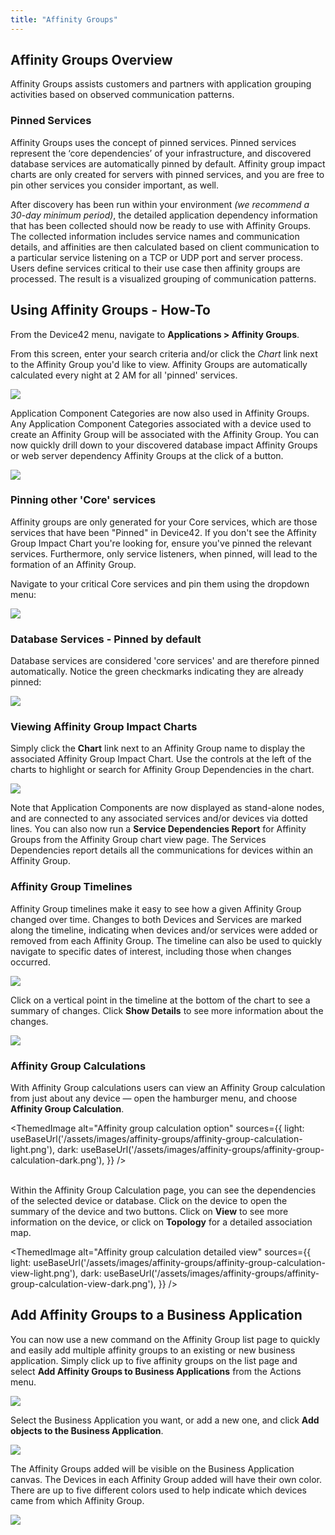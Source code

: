 ```yaml
---
title: "Affinity Groups"
---
```



## Affinity Groups Overview

Affinity Groups assists customers and partners with application grouping activities based on observed communication patterns.

### Pinned Services

Affinity Groups uses the concept of pinned services. Pinned services represent the ‘core dependencies’ of your infrastructure, and discovered database services are automatically pinned by default. Affinity group impact charts are only created for servers with pinned services, and you are free to pin other services you consider important, as well.

After discovery has been run within your environment _(we recommend a 30-day minimum period)_, the detailed application dependency information that has been collected should now be ready to use with Affinity Groups. The collected information includes service names and communication details, and affinities are then calculated based on client communication to a particular service listening on a TCP or UDP port and server process. Users define services critical to their use case then affinity groups are processed. The result is a visualized grouping of communication patterns.

## Using Affinity Groups - How-To

From the Device42 menu, navigate to **Applications > Affinity Groups**.

From this screen, enter your search criteria and/or click the _Chart_ link next to the Affinity Group you'd like to view. Affinity Groups are automatically calculated every night at 2 AM for all 'pinned' services.

![](/assets/images/WEB-721_Affinity_Groups_Pic1.png)

Application Component Categories are now also used in Affinity Groups. Any Application Component Categories associated with a device used to create an Affinity Group will be associated with the Affinity Group. You can now quickly drill down to your discovered database impact Affinity Groups or web server dependency Affinity Groups at the click of a button.

![](/assets/images/WEB-721_Affinity_Groups_Pic2.png)

### Pinning other 'Core' services

Affinity groups are only generated for your Core services, which are those services that have been "Pinned" in Device42. If you don't see the Affinity Group Impact Chart you're looking for, ensure you've pinned the relevant services. Furthermore, only service listeners, when pinned, will lead to the formation of an Affinity Group.

Navigate to your critical Core services and pin them using the dropdown menu:

![](/assets/images/Screen-Shot-2022-05-29-at-7.47.50-PM.png)

### Database Services - Pinned by default

Database services are considered 'core services' and are therefore pinned automatically. Notice the green checkmarks indicating they are already pinned:

![](/assets/images/WEB-721_Affinity_Groups_Pic4.png)

### Viewing Affinity Group Impact Charts

Simply click the **Chart** link next to an Affinity Group name to display the associated Affinity Group Impact Chart. Use the controls at the left of the charts to highlight or search for Affinity Group Dependencies in the chart.

![](/assets/images/18.04.00_affinity-groups-chart-1.png)  

Note that Application Components are now displayed as stand-alone nodes, and are connected to any associated services and/or devices via dotted lines. You can also now run a **Service Dependencies Report** for Affinity Groups from the Affinity Group chart view page. The Services Dependencies report details all the communications for devices within an Affinity Group.

### Affinity Group Timelines

Affinity Group timelines make it easy to see how a given Affinity Group changed over time. Changes to both Devices and Services are marked along the timeline, indicating when devices and/or services were added or removed from each Affinity Group. The timeline can also be used to quickly navigate to specific dates of interest, including those when changes occurred.

![](/assets/images/18.04.00_affinity-groups-timeline-1.png)

Click on a vertical point in the timeline at the bottom of the chart to see a summary of changes. Click **Show Details** to see more information about the changes.

![](/assets/images/18.04.00_affinity-groups-timeline-2.png)

### Affinity Group Calculations

With Affinity Group calculations users can view an Affinity Group calculation from just about any device — open the hamburger menu, and choose **Affinity Group Calculation**.

<ThemedImage
  alt="Affinity group calculation option"
  sources={{
    light: useBaseUrl('/assets/images/affinity-groups/affinity-group-calculation-light.png'),
    dark: useBaseUrl('/assets/images/affinity-groups/affinity-group-calculation-dark.png'),
  }}
/>
<br/><br/>

Within the Affinity Group Calculation page, you can see the dependencies of the selected device or database. Click on the device to open the summary of the device and two buttons. Click on **View** to see more information on the device, or click on **Topology** for a detailed association map.

<ThemedImage
  alt="Affinity group calculation detailed view"
  sources={{
    light: useBaseUrl('/assets/images/affinity-groups/affinity-group-calculation-view-light.png'),
    dark: useBaseUrl('/assets/images/affinity-groups/affinity-group-calculation-view-dark.png'),
  }}
/>

## Add Affinity Groups to a Business Application

You can now use a new command on the Affinity Group list page to quickly and easily add multiple affinity groups to an existing or new business application. Simply click up to five affinity groups on the list page and select **Add Affinity Groups to Business Applications** from the Actions menu.

![](/assets/images/WEB-721_Affinity_Groups_Pic9.png)

Select the Business Application you want, or add a new one, and click **Add objects to the Business Application**.

![](/assets/images/WEB-721_Affinity_Groups_Pic10.png)

The Affinity Groups added will be visible on the Business Application canvas. The Devices in each Affinity Group added will have their own color. There are up to five different colors used to help indicate which devices came from which Affinity Group.

![](/assets/images/WEB-721_Affinity_Groups_Pic11.png)
